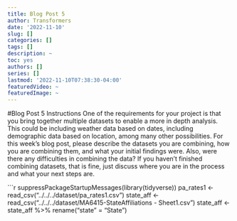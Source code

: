 ```yaml
---
title: Blog Post 5
author: Transformers
date: '2022-11-10'
slug: []
categories: []
tags: []
description: ~
toc: yes
authors: []
series: []
lastmod: '2022-11-10T07:38:30-04:00'
featuredVideo: ~
featuredImage: ~
---
```


#Blog Post 5 Instructions
One of the requirements for your project is that you bring together multiple datasets to enable a more in depth analysis. This could be including weather data based on dates, including demographic data based on location, among many other possibilities.
For this week’s blog post, please describe the datasets you are combining, how you are combining them, and what your initial findings were. Also, were there any difficulties in combining the data? If you haven’t finished combining datasets, that is fine, just discuss where you are in the process and what your next steps are.

```r
suppressPackageStartupMessages(library(tidyverse))
pa_rates1 <- read_csv("../../../dataset/pa_rates1.csv")
state_aff <- read_csv("../../../dataset/MA6415-StateAffiliations - Sheet1.csv")
state_aff <- state_aff %>% rename("state" = "State")
